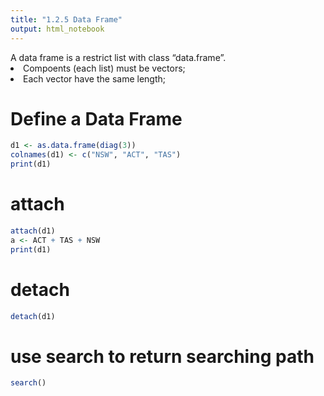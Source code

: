 ```yaml
---
title: "1.2.5 Data Frame"
output: html_notebook
---
```


A data frame is a restrict list with class "data.frame".
  <li>Compoents (each list) must be vectors;</li>
  <li>Each vector have the same length;</li>
  
# Define a Data Frame
```r
d1 <- as.data.frame(diag(3))
colnames(d1) <- c("NSW", "ACT", "TAS")
print(d1)
```


# attach
```r
attach(d1)
a <- ACT + TAS + NSW
print(d1)
```


# detach
```r
detach(d1)
```


# use search to return searching path
```r
search()
```

